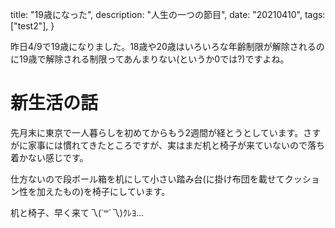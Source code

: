   title: "19歳になった",
  description: "人生の一つの節目",
  date: "20210410",
  tags: ["test2"],
}


昨日4/9で19歳になりました。18歳や20歳はいろいろな年齢制限が解除されるのに19歳で解除される制限ってあんまりない(というか0では?)ですよね。

# 新生活の話

先月末に東京で一人暮らしを初めてからもう2週間が経とうとしています。さすがに家事には慣れてきたところですが、実はまだ机と椅子が来ていないので落ち着かない感じです。

仕方ないので段ボール箱を机にして小さい踏み台(に掛け布団を載せてクッション性を加えたもの)を椅子にしています。

机と椅子、早く来て乁(˙꒳˙乁)ｸﾚﾖ...


